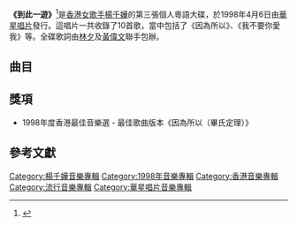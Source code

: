 {{otheruses|subject=歌手楊千嬅的專輯|other=同名事物|到此一遊}}
{{Infobox Album | <!-- See Wikipedia:WikiProject_Albums -->
| Name        = 到此一遊
| Type        = 專輯
| Artist      = [[楊千嬅|楊千嬅]]
| Cover       = 楊千嬅 到此一遊.jpg
| Released    = 1998年4月6日
| Recorded    = 1998年
| Genre       = [[粵語流行音樂|粵語流行音樂]]
| Length      = 36:23
| Label       = [[華星唱片|華星唱片]]
| Producer    = 
| Last album  = [[私日記|私日記]]<br />(1997)
| This album  = '''到此一遊'''<br />(1998)
| Next album  = [[楊千嬅體驗入學|楊千嬅體驗入學]]<br />(1998)
}}

'''《到此一遊》'''<ref>{{cite web|title=到此一遊|url=https://www.yesasia.com/global/%E6%A5%8A%E5%8D%83%E5%AC%85%E5%88%B0%E6%AD%A4%E4%B8%80%E9%81%8A/739-0-0-0-zh_TW/info.html|website=yesasia|accessdate=1998-04-06|archive-date=2019-09-13|archive-url=https://web.archive.org/web/20190913144914/https://www.yesasia.com/global/%E6%A5%8A%E5%8D%83%E5%AC%85%E5%88%B0%E6%AD%A4%E4%B8%80%E9%81%8A/739-0-0-0-zh_TW/info.html|dead-url=no}}</ref>是[[香港|香港]][[女歌手|女歌手]][[楊千嬅|楊千嬅]]的第三張個人粵語大碟，於1998年4月6日由[[華星唱片|華星唱片]]發行。這唱片一共收錄了10首歌，當中包括了《因為所以》、《我不要你愛我》等。全碟歌詞由[[林夕|林夕]]及[[黃偉文|黃偉文]]聯手包辦。

== 曲目 ==
{{Tracklist
| collapsed = 
| headline = 
| font_size = 
| total_length = 36:23

| extra_column =

| title1 = 8步半
| music1 = [[趙增熹|趙增熹]]
| lyrics1 = [[黃偉文|黃偉文]]
| arranger1 = [[李端嫻|李端嫻]]
| producer1 = 趙增熹
| longnote1 = 
| length1 = 4:06

| title2 = 我不要你愛我
| music2 = [[劉祖德|劉祖德]]
| lyrics2 = 黃偉文
| arranger2 = 劉祖德
| producer2 = 趙增熹
| longnote2 = 
| length2 = 3:31

| title3 = 曾幾何時
| music3 = [[伍樂城|伍樂城]]
| lyrics3 = [[林夕|林夕]]
| arranger3 = [[Billy_Chan|Billy Chan]]
| producer3 = [[谷中仁|谷中仁]]
| longnote3 = 
| length3 = 3:14

| title4 = 我有指數
| music4 = [[黃國倫|黃國倫]]
| lyrics4 = 林夕
| arranger4 = Billy Chan
| producer4 = 谷中仁
| longnote4 = 
| length4 = 2:48

| title5 = 因為所以
| music5 = [[陳小霞|陳小霞]]
| lyrics5 = 林夕
| arranger5 = [[褚鎮東|褚鎮東]]
| producer5 = 趙增熹
| longnote5 = 
| length5 = 3:38

| title6 = 出埃及記
| music6 = [[梁基爵|梁基爵]]
| lyrics6 = 林夕
| arranger6 = 梁基爵
| producer6 = 梁基爵
| longnote6 = 
| length6 = 3:51

| title7 = 台北夜沒有車
| music7 = [[許惠琛|許惠琛]]
| lyrics7 = 林夕
| arranger7 = 許惠琛<br>[[蔡德才|蔡德才]]
| producer7 = 蔡德才
| longnote7 = 
| length7 = 4:57

| title8 = 味之素
| music8 = [[陳輝陽|陳輝陽]]
| lyrics8 = 林夕
| arranger8 = 陳輝陽
| producer8 = 谷中仁
| longnote8 = 
| length8 = 3:32

| title9 = 因為所以
| music9 = 陳小霞
| lyrics9 = 林夕
| arranger9 = 梁基爵
| producer9 = 趙增熹
| note9 = 畢氏定理
| longnote9 = 
| length9 = 3:34

| title10 = 田中小百合
| music10 = [[馮正|馮正]]
| lyrics10 = 黃偉文
| arranger10 = 梁基爵
| producer10 = 梁基爵
| longnote10 = 
| length10 = 3:07
}}

== 獎項 ==
*1998年度香港最佳音樂選 - 最佳歌曲版本《因為所以（畢氏定理）》

== 參考文獻 ==
{{Reflist|2}}


{{楊千嬅}}
{{楊千嬅歌曲}}

[[Category:楊千嬅音樂專輯|Category:楊千嬅音樂專輯]]
[[Category:1998年音樂專輯|Category:1998年音樂專輯]]
[[Category:香港音樂專輯|Category:香港音樂專輯]]
[[Category:流行音樂專輯|Category:流行音樂專輯]]
[[Category:華星唱片音樂專輯|Category:華星唱片音樂專輯]]